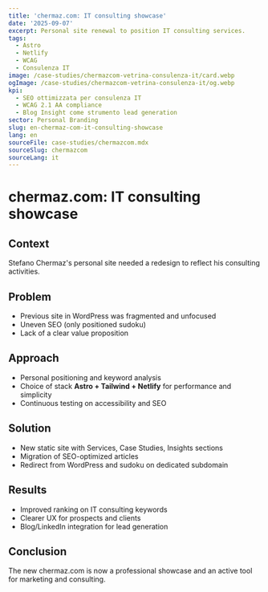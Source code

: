 ```yaml
---
title: 'chermaz.com: IT consulting showcase'
date: '2025-09-07'
excerpt: Personal site renewal to position IT consulting services.
tags:
  - Astro
  - Netlify
  - WCAG
  - Consulenza IT
image: /case-studies/chermazcom-vetrina-consulenza-it/card.webp
ogImage: /case-studies/chermazcom-vetrina-consulenza-it/og.webp
kpi:
  - SEO ottimizzata per consulenza IT
  - WCAG 2.1 AA compliance
  - Blog Insight come strumento lead generation
sector: Personal Branding
slug: en-chermaz-com-it-consulting-showcase
lang: en
sourceFile: case-studies/chermazcom.mdx
sourceSlug: chermazcom
sourceLang: it
---
```


# chermaz.com: IT consulting showcase

## Context
Stefano Chermaz's personal site needed a redesign to reflect his consulting activities.

## Problem
- Previous site in WordPress was fragmented and unfocused  
- Uneven SEO (only positioned sudoku)  
- Lack of a clear value proposition

## Approach
- Personal positioning and keyword analysis  
- Choice of stack **Astro + Tailwind + Netlify** for performance and simplicity  
- Continuous testing on accessibility and SEO

## Solution
- New static site with Services, Case Studies, Insights sections  
- Migration of SEO-optimized articles  
- Redirect from WordPress and sudoku on dedicated subdomain

## Results
- Improved ranking on IT consulting keywords  
- Clearer UX for prospects and clients  
- Blog/LinkedIn integration for lead generation

## Conclusion
The new chermaz.com is now a professional showcase and an active tool for marketing and consulting.